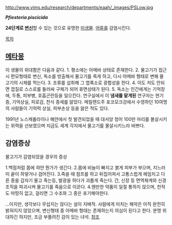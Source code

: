 http://www.vims.edu/research/departments/eaah/_images/PSLow.jpg

'''''Pfiesteria piscicida'''''

'''24단계로 [[변신]]'''할 수 있는 것으로 유명한 [[미생물]]. [[어류]]를 감염시킨다.

[[목차]]
== [[메타몽]] ==
이 생물의 위대함은 다음과 같다.
1. 평소에는 아메바 상태로 존재한다.
2. 물고기가 접근시 편모형태로 변신, 독소를 방출해서 물고기를 죽게 하고, 다시 아메바 형태로 변해 물고기의 시체를 먹는다.
3. 조류를 섭취해 그 엽록소로 광합성을 한다.
4. 이도 저도 안되면 껍질로 스스로를 둘러싸 구체가 되어 휴면상태가 된다.
5. 독소는 인간에게는 기억장애, 두통, 피부병, 호흡곤란등을 일으킨다.
연구실에서 이 '''냄새를 맡게된''' 연구자는 현기증, 기억상실, 피로감, 천식 증세를 앓았다.
메릴랜드주 포코모크강에서 수영하던 10여명의 사람들이 기억력 상실, 피부손상 등을 앓은 적도 있다.

1991년 노스캐롤라이나 해안에서 첫 발견되었을 때 대서양 청어 100만 마리를 몰살시키는 위력을 선보였으며 지금도 세계 각지에서 물고기를 몰살시키느라 바쁘다.

== 감염증상 ==
물고기가 감염되었을 경우의 증상

1.백점처럼 몸에 햐얀 뭔가가 생긴다. 
2.몸에 비늘이 빠지고 붉게 피부가 부으며, 지느러미 끝이 하얗거나 검어진다. 
3.죽을 때 점프를 하고 뒤집어져서 고통스럽게 헤엄치고 다른 종을 갑자기 물고 죽는등, 발광을 하다가 괴롭게 죽는다. 
간, 신장 등 면역체계와 신경조직을 파괴시켜 물고기를 죽음으로 이끈다.
4.웬만한 약품이 일절 통하지 않으며, 천적도 마땅히 없고, 걸리면 그 수조와 그 종은 포기해야한다.

...이지만, 생각보다 무섭지는 않다는 설이 지배적. 
사람에게 미치는 해악은 아직 완전히 밝혀지지 않았으며, 변신형태 중 아메바 형태는 존재하는지 의심이 된다고 한다. 분명 위대하긴 하지만, 조금 부풀려진 감이 있는 녀석. [http://fiatlux.egloos.com/4284951 참조]

